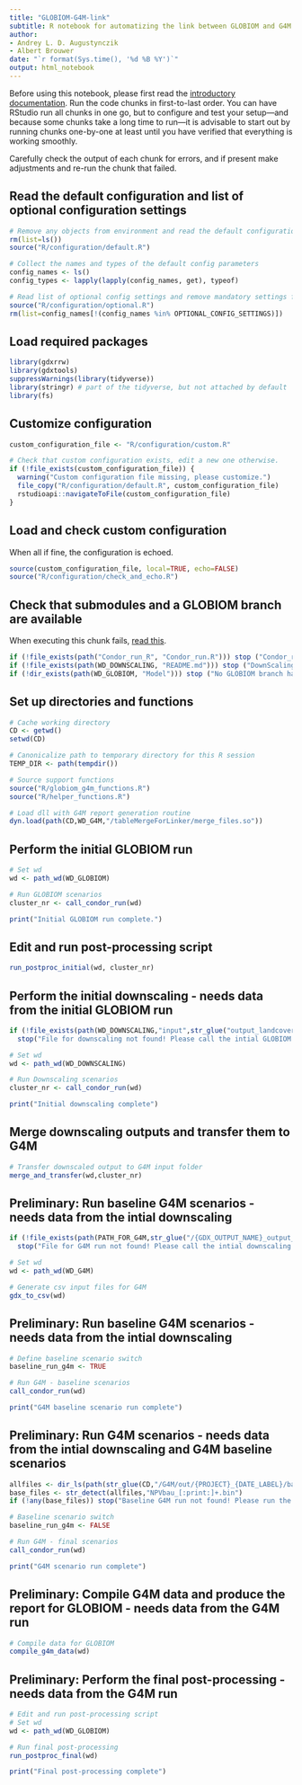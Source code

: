 ```yaml
---
title: "GLOBIOM-G4M-link"
subtitle: R notebook for automatizing the link between GLOBIOM and G4M.
author:
- Andrey L. D. Augustynczik
- Albert Brouwer 
date: "`r format(Sys.time(), '%d %B %Y')`"
output: html_notebook
---
```


Before using this notebook, please first read the [introductory documentation](https://iiasa.github.io/GLOBIOM-G4M-link). Run the code chunks in first-to-last order. You can have RStudio run all chunks in one go, but to configure and test your setup---and because some chunks take a long time to run---it is advisable to start out by running chunks one-by-one at least until you have verified that everything is working smoothly.

Carefully check the output of each chunk for errors, and if present make adjustments and re-run the chunk that failed.

## Read the default configuration and list of optional configuration settings

```r
# Remove any objects from environment and read the default configuration
rm(list=ls())
source("R/configuration/default.R")

# Collect the names and types of the default config parameters
config_names <- ls()
config_types <- lapply(lapply(config_names, get), typeof)

# Read list of optional config settings and remove mandatory settings form the environment
source("R/configuration/optional.R")
rm(list=config_names[!(config_names %in% OPTIONAL_CONFIG_SETTINGS)])
```

## Load required packages

```r
library(gdxrrw)
library(gdxtools)
suppressWarnings(library(tidyverse))
library(stringr) # part of the tidyverse, but not attached by default
library(fs)

```

## Customize configuration

```r
custom_configuration_file <- "R/configuration/custom.R"

# Check that custom configuration exists, edit a new one otherwise.
if (!file_exists(custom_configuration_file)) {
  warning("Custom configuration file missing, please customize.")
  file_copy("R/configuration/default.R", custom_configuration_file)
  rstudioapi::navigateToFile(custom_configuration_file)
}
```

## Load and check custom configuration

When all if fine, the configuration is echoed.

```r
source(custom_configuration_file, local=TRUE, echo=FALSE)
source("R/configuration/check_and_echo.R")
```

## Check that submodules and a GLOBIOM branch are available

When executing this chunk fails, [read this](https://iiasa.github.io/GLOBIOM-G4M-link/#getting-set).

```r
if (!file_exists(path("Condor_run_R", "Condor_run.R"))) stop ("Condor_run_R submodule content is missing!")
if (!file_exists(path(WD_DOWNSCALING, "README.md"))) stop ("DownScaling submodule content is missing!")
if (!dir_exists(path(WD_GLOBIOM, "Model"))) stop ("No GLOBIOM branch has been checked out!")
```

## Set up directories and functions

```r
# Cache working directory
CD <- getwd()
setwd(CD)

# Canonicalize path to temporary directory for this R session
TEMP_DIR <- path(tempdir())

# Source support functions
source("R/globiom_g4m_functions.R")
source("R/helper_functions.R")

# Load dll with G4M report generation routine
dyn.load(path(CD,WD_G4M,"/tableMergeForLinker/merge_files.so"))
```

## Perform the initial GLOBIOM run

```r
# Set wd 
wd <- path_wd(WD_GLOBIOM)

# Run GLOBIOM scenarios
cluster_nr <- call_condor_run(wd)

print("Initial GLOBIOM run complete.")
```

## Edit and run post-processing script

```r

run_postproc_initial(wd, cluster_nr)

```

## Perform the initial downscaling - needs data from the initial GLOBIOM run

```r
if (!file_exists(path(WD_DOWNSCALING,"input",str_glue("output_landcover_{PROJECT}_{DATE_LABEL}.gdx"))))
  stop("File for downscaling not found! Please call the intial GLOBIOM run before downscaling")

# Set wd 
wd <- path_wd(WD_DOWNSCALING)

# Run Downscaling scenarios
cluster_nr <- call_condor_run(wd)

print("Initial downscaling complete")
```

## Merge downscaling outputs and transfer them to G4M

```r

# Transfer downscaled output to G4M input folder
merge_and_transfer(wd,cluster_nr)
```

## Preliminary: Run baseline G4M scenarios - needs data from the intial downscaling

```r
if (!file_exists(path(PATH_FOR_G4M,str_glue("/{GDX_OUTPUT_NAME}_output_{PROJECT}_{DATE_LABEL}.gdx"))))
  stop("File for G4M run not found! Please call the intial downscaling before the G4M run")

# Set wd 
wd <- path_wd(WD_G4M)

# Generate csv input files for G4M 
gdx_to_csv(wd)
```

## Preliminary: Run baseline G4M scenarios - needs data from the intial downscaling

```r

# Define baseline scenario switch
baseline_run_g4m <- TRUE

# Run G4M - baseline scenarios
call_condor_run(wd)

print("G4M baseline scenario run complete")

```

## Preliminary: Run G4M scenarios - needs data from the intial downscaling and G4M baseline scenarios

```r
allfiles <- dir_ls(path(str_glue(CD,"/G4M/out/{PROJECT}_{DATE_LABEL}/baseline/")))
base_files <- str_detect(allfiles,"NPVbau_[:print:]+.bin")
if (!any(base_files)) stop("Baseline G4M run not found! Please run the baseline before the G4M scenarios")

# Baseline scenario switch
baseline_run_g4m <- FALSE

# Run G4M - final scenarios
call_condor_run(wd)

print("G4M scenario run complete")
```

## Preliminary: Compile G4M data and produce the report for GLOBIOM  - needs data from the G4M run

```r
# Compile data for GLOBIOM
compile_g4m_data(wd)
```

## Preliminary: Perform the final post-processing - needs data from the G4M run

```r
# Edit and run post-processing script
# Set wd 
wd <- path_wd(WD_GLOBIOM)

# Run final post-processing
run_postproc_final(wd)

print("Final post-processing complete")
```


